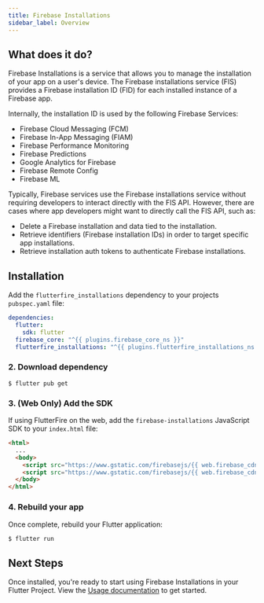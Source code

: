 ```yaml
---
title: Firebase Installations
sidebar_label: Overview
---
```


## What does it do?

Firebase Installations is a service that allows you to manage the installation of your app on a user's device.
The Firebase installations service (FIS) provides a Firebase installation ID (FID) for each installed instance of a Firebase app.

Internally, the installation ID is used by the following Firebase Services:

- Firebase Cloud Messaging (FCM)
- Firebase In-App Messaging (FIAM)
- Firebase Performance Monitoring
- Firebase Predictions
- Google Analytics for Firebase
- Firebase Remote Config
- Firebase ML

Typically, Firebase services use the Firebase installations service without requiring developers to interact directly with the FIS API. However, there are cases where app developers might want to directly call the FIS API, such as:

- Delete a Firebase installation and data tied to the installation.
- Retrieve identifiers (Firebase installation IDs) in order to target specific app installations.
- Retrieve installation auth tokens to authenticate Firebase installations.

## Installation

Add the `flutterfire_installations` dependency to your projects `pubspec.yaml` file:

```yaml {5} title="pubspec.yaml"
dependencies:
  flutter:
    sdk: flutter
  firebase_core: "^{{ plugins.firebase_core_ns }}"
  flutterfire_installations: "^{{ plugins.flutterfire_installations_ns }}"
```

### 2. Download dependency

```
$ flutter pub get
```

### 3. (Web Only) Add the SDK

If using FlutterFire on the web, add the `firebase-installations` JavaScript SDK to your `index.html` file:

```html {5} title="web/index.html"
<html>
  ...
  <body>
    <script src="https://www.gstatic.com/firebasejs/{{ web.firebase_cdn }}/firebase-app.js"></script>
    <script src="https://www.gstatic.com/firebasejs/{{ web.firebase_cdn }}/firebase-installations.js"></script>
  </body>
</html>
```

### 4. Rebuild your app

Once complete, rebuild your Flutter application:

```bash
$ flutter run
```

## Next Steps

Once installed, you're ready to start using Firebase Installations in your Flutter Project. View the
[Usage documentation](./usage.mdx) to get started.